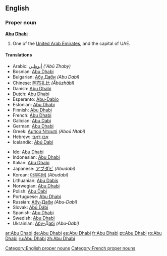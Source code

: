 ==English==

===Proper noun===
{{wikipedia}}
'''[[Abu]] [[Dhabi]]'''

# One of the [[United Arab Emirates]], and the capital of UAE.

====Translations====
{{top}}
*Arabic: [[أبوظبي]] ''('Abū Zhaby)''
*Bosnian: [[Abu Dhabi]]
*Bulgarian: [[Абу Даби]] ''(Abu Dabi)''
*Chinese: [[阿布扎比]] ''(Ābùzhābĭ)''
*Danish: [[Abu Dhabi]]
*Dutch: [[Abu Dhabi]]
*Esperanto: [[Abu-Dabio]]
*Estonian: [[Abu Dhabi]]
*Finnish: [[Abu Dhabi]]
*French: [[Abu Dhabi]]
*Galician: [[Abu Dabi]]
*German: [[Abu Dhabi]]
*Greek: [[Αμπού Νταμπί]] ''(Aboú Ntabí)''
*Hebrew: [[אבו דאבי]]
*Icelandic: [[Abú Dabí]]
{{mid}}
*Ido: [[Abu Dhabi]]
*Indonesian: [[Abu Dhabi]]
*Italian: [[Abu Dhabi]]
*Japanese: [[アブダビ]] ''(Abudabi)''
*Korean: [[아부다비]] ''(Abudabi)''
*Lithuanian: [[Abu Dabis]]
*Norwegian: [[Abu Dhabi]]
*Polish: [[Abu Dabi]]
*Portuguese: [[Abu Dhabi]]
*Russian: [[Абу-Даби]] ''(Abu-Dabi)''
*Slovak: [[Abú Dábí]]
*Spanish: [[Abu Dhabi]]
*Swedish: [[Abu Dhabi]]
*Ukrainian: [[Абу-Дабі]] ''(Abu-Dabi)''
{{bottom}}

[[Category:English proper nouns]] [[Category:French proper nouns]]

[[ar:Abu Dhabi]]
[[de:Abu Dhabi]]
[[es:Abu Dhabi]]
[[fr:Abu Dhabi]]
[[pt:Abu Dhabi]]
[[ro:Abu Dhabi]]
[[ru:Abu Dhabi]]
[[zh:Abu Dhabi]]